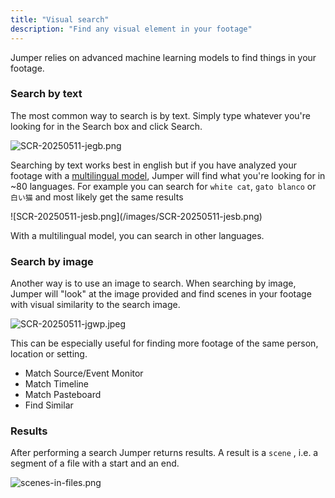 ```yaml
---
title: "Visual search"
description: "Find any visual element in your footage"
---
```


Jumper relies on advanced machine learning models to find things in your footage.

### Search by text

The most common way to search is by text. Simply type whatever you're looking for in the Search box and click Search.

![SCR-20250511-jegb.png](/images/SCR-20250511-jegb.png)

Searching by text works best in english but if you have analyzed your footage with a [multilingual model](/core-concepts/machine-learning), Jumper will find what you're looking for in ~80 languages. For example you can search for `white cat`, `gato blanco` or `白い猫` and most likely get the same results

<Frame>
  ![SCR-20250511-jesb.png](/images/SCR-20250511-jesb.png)

  With a multilingual model, you can search in other languages.
</Frame>

### Search by image

Another way is to use an image to search. When searching by image, Jumper will "look" at the image provided and find scenes in your footage with visual similarity to the search image.

![SCR-20250511-jgwp.jpeg](/images/SCR-20250511-jgwp.jpeg)

This can be especially useful for finding more footage of the same person, location or setting.

- Match Source/Event Monitor
- Match Timeline
- Match Pasteboard
- Find Similar

### Results

After performing a search Jumper returns results. A result is a `scene`  , i.e. a segment of a file with a start and an end.

![scenes-in-files.png](/images/scenes-in-files.png)